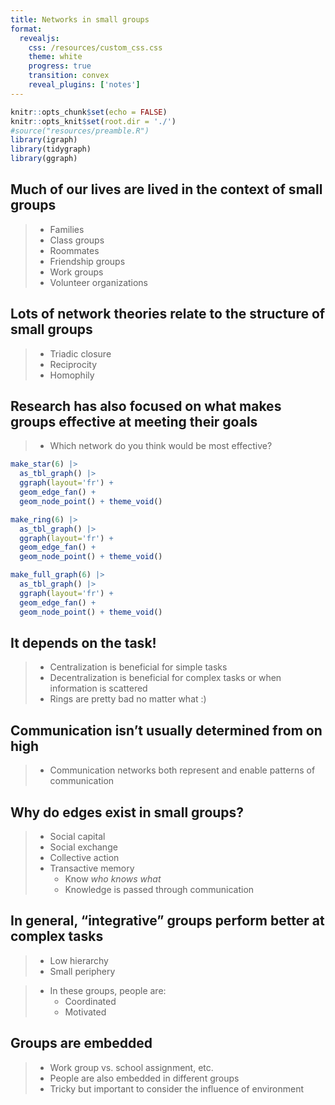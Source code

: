 ```yaml
---
title: Networks in small groups
format: 
  revealjs:
    css: /resources/custom_css.css
    theme: white
    progress: true
    transition: convex
    reveal_plugins: ['notes']
---
```



```r
knitr::opts_chunk$set(echo = FALSE)
knitr::opts_knit$set(root.dir = './')
#source("resources/preamble.R")
library(igraph)
library(tidygraph)
library(ggraph)
```

## Much of our lives are lived in the context of small groups

> - Families
> - Class groups
> - Roommates
> - Friendship groups
> - Work groups
> - Volunteer organizations

## Lots of network theories relate to the structure of small groups

> - Triadic closure
> - Reciprocity
> - Homophily

## Research has also focused on what makes groups effective at meeting their goals

> - Which network do you think would be most effective?
<div class='fragment'>
```r
make_star(6) |>
  as_tbl_graph() |>
  ggraph(layout='fr') +
  geom_edge_fan() + 
  geom_node_point() + theme_void()

make_ring(6) |>
  as_tbl_graph() |>
  ggraph(layout='fr') +
  geom_edge_fan() + 
  geom_node_point() + theme_void()

make_full_graph(6) |>
  as_tbl_graph() |>
  ggraph(layout='fr') +
  geom_edge_fan() + 
  geom_node_point() + theme_void()

```
</div>

## It depends on the task!

> - Centralization is beneficial for simple tasks
> - Decentralization is beneficial for complex tasks or when information is scattered
> - Rings are pretty bad no matter what :)

## Communication isn't usually determined from on high

> - Communication networks both represent and enable patterns of communication

## Why do edges exist in small groups?

> - Social capital
> - Social exchange
> - Collective action
> - Transactive memory
>	- Know _who knows what_
>	- Knowledge is passed through communication

## In general, "integrative" groups perform better at complex tasks

> - Low hierarchy
> - Small periphery

> - In these groups, people are:
>	- Coordinated
>	- Motivated

## Groups are embedded

> - Work group vs. school assignment, etc.
> - People are also embedded in different groups
> - Tricky but important to consider the influence of environment

